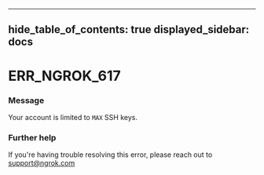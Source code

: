

---
hide_table_of_contents: true
displayed_sidebar: docs
---


# ERR_NGROK_617

### Message
Your account is limited to `MAX` SSH keys.

<ErrorDetails />



### Further help
If you're having trouble resolving this error, please reach out to [support@ngrok.com](mailto:support@ngrok.com?subject=Help%20with%20ERR_NGROK_617)

